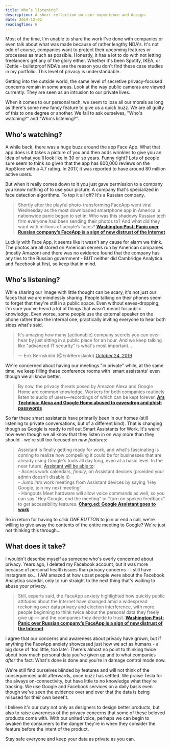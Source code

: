 ```yaml
---
title: Who’s listening?
description: A short reflection on user experience and design.
date: 2019-12-02
readingTime: 6
---
```


Most of the time, I'm unable to share the work I've done with companies or even talk about what was made because of rather lengthy NDA's. It's not odd of course, companies want to protect their upcoming features or processes as much as possible. Honestly, it has a lot to do with not letting freelancers get any of the glory either. Whether it's been Spotify, IKEA, or iZettle - bulletproof NDA's are the reason you don't find these case studies in my portfolio. This level of privacy is understandable.

Getting into the outside world, the same level of secretive privacy-focused concerns remain in some areas. Look at the way public cameras are viewed currently. They are seen as an intrusion to our private lives.

When it comes to our personal tech, we seem to lose all our morals as long as there's some new fancy feature to give us a quick buzz. We are all guilty of this to one degree or another. We fail to ask ourselves, "Who's watching?" and "Who's listening?".

## Who's watching?

A while back, there was a huge buzz around the app Face App. What that app does is it takes a picture of you and then adds wrinkles to give you an idea of what you'll look like in 30 or so years. Funny right? Lots of people sure seem to think so given that the app has 800,000 reviews on the AppStore with a 4.7 rating. In 2017, it was reported to have around 80 million active users.

But when it really comes down to it you just gave permission to a company you know nothing of to use your picture.  A company that's specialized in face detection algorithms. To top it all off? It's a Russian company.

>Shortly after the playful photo-transforming FaceApp went viral Wednesday as the most downloaded smartphone app in America, a nationwide panic began to set in: Who was this shadowy Russian tech firm everyone had been sending their photos to? And what did they want with millions of people’s faces?
**[Washington Post: Panic over Russian company’s FaceApp is a sign of new distrust of the Internet](https://www.washingtonpost.com/technology/2019/07/18/heres-what-we-know-about-russian-company-behind-faceapp/)**

Luckily with Face App, it seems like it wasn't any cause for alarm we think. The photos are all stored on American servers run by American companies (mostly Amazon) and there was no evidence found that the company has any ties to the Russian government - BUT neither did Cambridge Analytica and Facebook at first, so keep that in mind.

## Who's listening?

While sharing our image with little thought can be scary, it's not just our faces that we are mindlessly sharing. People talking on their phones seem to forget that they're still in a public space. Even without eaves-dropping, I'm sure you've heard a lot of things that wasn't meant for public knowledge. Even worse, some people use the external speaker on the phone rather than the internal one, practically inviting everyone to hear both sides what's said.

<blockquote class="twitter-tweet"><p lang="en" dir="ltr">It&#39;s amazing how many (actionable) company secrets you can overhear by just sitting in a public place for an hour. And we keep talking like &quot;advanced IT security&quot; is what&#39;s most important...</p>&mdash; Erik Bernskiöld (@ErikBernskiold) <a href="https://twitter.com/ErikBernskiold/status/1187272813486530561?ref_src=twsrc%5Etfw">October 24, 2019</a></blockquote> <script async src="https://platform.twitter.com/widgets.js" charset="utf-8"></script>

We're concerned about having our meetings "in private" while, at the same time, we keep filling these conference rooms with 'smart assistants' even though we all know better.

>By now, the privacy threats posed by Amazon Alexa and Google Home are common knowledge. Workers for both companies routinely listen to audio of users—recordings of which can be kept forever.
**[Ars Technica: Alexa and Google Home abused to eavesdrop and phish passwords](https://arstechnica.com/information-technology/2019/10/alexa-and-google-home-abused-to-eavesdrop-and-phish-passwords/)**

So far these smart assistants have primarily been in our homes (still listening to private conversations, but of a different kind). That is changing though as Google is ready to roll out Smart Assistants for Work. It's weird how even though we all know that they listen in on way more than they should - we're still too focused on _new features:_

> Assistant is finally getting ready for work, and what's fascinating is coming to realize how compelling it could be for businesses that are already using Google's tools all day long, even at a basic level. In the near future, [Assistant will be able to](https://u6288910.ct.sendgrid.net/wf/click?upn=-2FFZ7sK4013w8AuNqXl2vbkhf2IR8p6XWfGbgreCUyc58Ak6R1XHj4BVQnd3Gn33Rc2kSyCduy90RDCJx51u12TsBmWaKhjTiemnqe8jSJynXzWXLuPH2geG0kwF-2FJgwksNR2IGxk9v-2FlcY2Ca9Ww1g-3D-3D_zGUok1iZ3-2Bv3aT9HqeO7k9p0IcD9j0J3242M68vNmNS6FI3vgT87g5vQGiGuNrWJiNU5Oqrt-2BEo5MQSuyB8hfGzNQoIeaSegSGHUoVZqBQDqcoztBBeO3gtUqSSkh7ne7A5FSBThhFYtVpm-2B-2FtQNJqxqVrYFo-2FXweD5jyY86aO2B47AEVRnkcrDsK7XY-2Bkcqj1ZEfrIhxEyMS50pGFM-2FHdH5gTujnkAd-2FVHpCk1E-2Fl0-3D):<br />- Access work calendars, *finally*, on Assistant devices (provided your admin doesn't disable it)<br />- Jump *into* work meetings from Assistant devices by saying 'Hey Google, join my next meeting'<br />- Hangouts Meet hardware will allow voice commands as well, so you can say "Hey Google, end the meeting" or "turn on spoken feedback" to get accessibility features.
**[Charg.ed: Google Assistant goes to work](https://char.gd/recharged/daily/google-assistant-goes-to-work)**

So in return for having to _click ONE BUTTON_ to join or end a call, we're willing to give away the contents of the entire meeting to Google? We're just not thinking this through...

## What does it take?

I wouldn't describe myself as someone who's overly concerned about privacy. Years ago, I deleted my Facebook account, but it was more because of personal health issues than privacy concerns - I still have Instagram so... I AM amazed at how upset people were about the Facebook Analytica scandal, only to run straight to the next thing that's waiting to abuse your privacy.

>Still, experts said, the FaceApp anxiety highlighted how quickly public attitudes about the Internet have changed amid a widespread reckoning over data privacy and election interference, with more people beginning to think twice about the personal data they freely give up — and the companies they decide to trust.
**[Washington Post: Panic over Russian company’s FaceApp is a sign of new distrust of the Internet](https://www.washingtonpost.com/technology/2019/07/18/heres-what-we-know-about-russian-company-behind-faceapp/)**

I agree that our concerns and awareness about privacy have grown, but if anything the FaceApp anxiety showcased just how we act as humans - a big dose of 'too little, too late'. There's almost no point to thinking twice about how much personal data you've given up and to what companies _after_ the fact. What's done is done and you're in damage control mode now.

We're still find ourselves blinded by features and will not think of the consequences until afterwards, once buzz has settled. We praise Tesla for the always on-connectivity, but have little to no knowledge what they're tracking. We use Google and Facebook services on a daily basis even though we've seen the evidence over and over that the data is being misused for their own benefit.

I believe it's our duty not only as designers to design better products, but also to raise awareness of the privacy concerns that some of these beloved products come with. With our united voice, perhaps we can begin to awaken the consumers to the danger they're in when they consider the feature before the intent of the product.

Stay safe everyone and keep your data as private as you can.